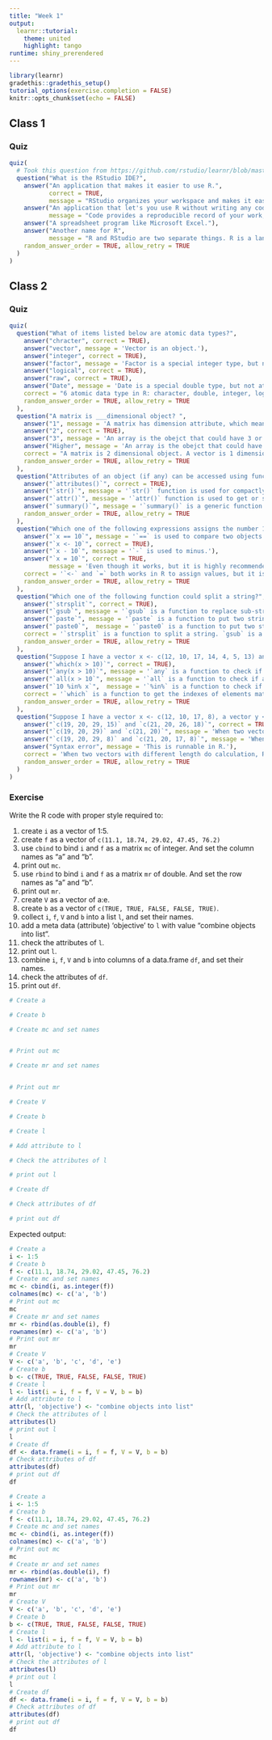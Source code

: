 ```yaml
---
title: "Week 1"
output: 
  learnr::tutorial:
    theme: united
    highlight: tango
runtime: shiny_prerendered
---
```


```r
library(learnr)
gradethis::gradethis_setup()
tutorial_options(exercise.completion = FALSE)
knitr::opts_chunk$set(echo = FALSE)
```

## Class 1

### Quiz

```r
quiz(
  # Took this question from https://github.com/rstudio/learnr/blob/master/inst/tutorials/ex-setup-r/ex-setup-r.Rmd
  question("What is the RStudio IDE?",
    answer("An application that makes it easier to use R.", 
           correct = TRUE, 
           message = "RStudio organizes your workspace and makes it easier to write, use, debug, and save R code."),
    answer("An application that let's you use R without writing any code", 
           message = "Code provides a reproducible record of your work, which is essential for data science."),
    answer("A spreadsheet program like Microsoft Excel."),
    answer("Another name for R", 
           message = "R and RStudio are two separate things. R is a language, like English. Think of RStudio as a program that helps you use the language, kind of like how a word processing program helps you write in English."),
    random_answer_order = TRUE, allow_retry = TRUE
  )
)
```

## Class 2

### Quiz

```r
quiz(
  question("What of items listed below are atomic data types?",
    answer("chracter", correct = TRUE),
    answer("vector", message = 'Vector is an object.'),
    answer("integer", correct = TRUE),
    answer("factor", message = 'Factor is a special integer type, but not atomic type.'),
    answer("logical", correct = TRUE),
    answer("raw", correct = TRUE),
    answer("Date", message = 'Date is a special double type, but not atomic type.'),
    correct = "6 atomic data type in R: character, double, integer, logical, complex, and raw.",
    random_answer_order = TRUE, allow_retry = TRUE
  ),
  question("A matrix is ___dimensional object? ",
    answer("1", message = 'A matrix has dimension attribute, which means it is not one dimensional.'),
    answer("2", correct = TRUE),
    answer("3", message = 'An array is the obejct that could have 3 or higher dimensions.'),
    answer("Higher", message = 'An array is the obejct that could have 3 or higher dimensions.'),
    correct = "A matrix is 2 dimensional object. A vector is 1 dimensional, and array is higher dimensional.",
    random_answer_order = TRUE, allow_retry = TRUE
  ),
  question("Attributes of an object (if any) can be accessed using function ___.",
    answer("`attributes()`", correct = TRUE),
    answer("`str()`", message = '`str()` function is used for compactly displaying the internal structure of a R object.'),
    answer("`attr()`", message = '`attr()` function is used to get or set specific attributes of an object.'),
    answer("`summary()`", message = '`summary()` is a generic function used to produce result summaries of the results'),
    random_answer_order = TRUE, allow_retry = TRUE
  ),
  question("Which one of the following expressions assigns the number 10 to the variable x?",
    answer("`x == 10`", message = '`==` is used to compare two objects.'),
    answer("`x <- 10`", correct = TRUE),
    answer("`x - 10`", message = '`-` is used to minus.'),
    answer("`x = 10`", correct = TRUE, 
           message = 'Even though it works, but it is highly recommended to use `<-` .'),
    correct = '`<-` and `=` both works in R to assign values, but it is highly recommended to use `<-`.', 
    random_answer_order = TRUE, allow_retry = TRUE
  ),
  question("Which one of the following function could split a string?",
    answer("`strsplit`", correct = TRUE),
    answer("`gsub`", message = '`gsub` is a function to replace sub-string within a string.'),
    answer("`paste`", message = '`paste` is a function to put two strings together with a defined sep symbol.'),
    answer("`paste0`",  message = '`paste0` is a function to put two strings together without a sep symbol.'),
    correct = '`strsplit` is a function to split a string. `gsub` is a function to replace sub-string within a string. `paste` is a function to put two strings together with a defined sep symbol. `paste0` could paste two strings without a sep symbol.', 
    random_answer_order = TRUE, allow_retry = TRUE
  ),
  question("Suppose I have a vector x <- c(12, 10, 17, 14, 4, 5, 13) and I want to get the indexes of all elements of this vector that are greater than 10. What R code should I use?",
    answer("`which(x > 10)`", correct = TRUE),
    answer("`any(x > 10)`", message = '`any` is a function to check if at least one of the values bigger than 10.'),
    answer("`all(x > 10`", message = '`all` is a function to check if all values of x bigger than 10.'),
    answer("`10 %in% x`",  message = '`%in%` is a function to check if 10 is in x.'),
    correct = '`which` is a function to get the indexes of elements match a checking condition. `any` is a function to check if at least one of the elements match a checking condition. `all` is a function to check if all elements match a checking condition. `%in%` a function to check if object(s) is in another object.', 
    random_answer_order = TRUE, allow_retry = TRUE
  ),
  question("Suppose I have a vector x <- c(12, 10, 17, 8), a vector y <- c(7, 10, 12), and a vector z <- c(9, 10). What I will get if run `x + y` and `x + z`?",
    answer("`c(19, 20, 29, 15)` and `c(21, 20, 26, 18)`", correct = TRUE),
    answer("`c(19, 20, 29)` and `c(21, 20)`", message = 'When two vectors with different length do calculation, R will repeat the shorter one to match with the longer one.'),
    answer("`c(19, 20, 29, 8)` and `c(21, 20, 17, 8)`", message = 'When two vectors with different length do calculation, R will repeat the shorter one to match with the longer one.'),
    answer("Syntax error", message = 'This is runnable in R.'),
    correct = 'When two vectors with different length do calculation, R will repeat the shorter one to match with the longer one. If the length of longer one is not a multiple of shorter one, it will give you a warning.', 
    random_answer_order = TRUE, allow_retry = TRUE
  )
)
```

### Exercise 

Write the R code with proper style required to:

1. create `i` as a vector of 1:5.
2. create `f` as a vector of `c(11.1, 18.74, 29.02, 47.45, 76.2)`
3. use `cbind` to bind `i` and `f` as a matrix `mc` of integer. And set the column names as "a" and "b".
4. print out `mc`.
5. use `rbind` to bind `i` and `f` as a matrix `mr` of double. And set the row names as "a" and "b".
6. print out `mr`.
7. create `V` as a vector of a:e.
8. create `b` as a vector of `c(TRUE, TRUE, FALSE, FALSE, TRUE)`.
9. collect `i`, `f`, `V` and `b` into a list `l`, and set their names.
10. add a meta data (attribute) 'objective' to `l` with value "combine objects into list".
11. check the attributes of `l`.
12. print out `l`.
13. combine `i`, `f`, `V` and `b` into columns of a data.frame `df`, and set their names.
14. check the attributes of `df`.
15. print out `df`.

```r
# Create a

# Create b

# Create mc and set names


# Print out mc

# Create mr and set names


# Print out mr

# Create V

# Create b

# Create l

# Add attribute to l

# Check the attributes of l

# print out l

# Create df

# Check attributes of df

# print out df

```

Expected output:

```r
# Create a
i <- 1:5
# Create b
f <- c(11.1, 18.74, 29.02, 47.45, 76.2)
# Create mc and set names
mc <- cbind(i, as.integer(f))
colnames(mc) <- c('a', 'b')
# Print out mc
mc
# Create mr and set names
mr <- rbind(as.double(i), f)
rownames(mr) <- c('a', 'b')
# Print out mr
mr
# Create V
V <- c('a', 'b', 'c', 'd', 'e')
# Create b
b <- c(TRUE, TRUE, FALSE, FALSE, TRUE)
# Create l
l <- list(i = i, f = f, V = V, b = b)
# Add attribute to l
attr(l, 'objective') <- "combine objects into list"
# Check the attributes of l
attributes(l)
# print out l
l
# Create df
df <- data.frame(i = i, f = f, V = V, b = b)
# Check attributes of df
attributes(df)
# print out df
df
```

```r
# Create a
i <- 1:5
# Create b
f <- c(11.1, 18.74, 29.02, 47.45, 76.2)
# Create mc and set names
mc <- cbind(i, as.integer(f))
colnames(mc) <- c('a', 'b')
# Print out mc
mc
# Create mr and set names
mr <- rbind(as.double(i), f)
rownames(mr) <- c('a', 'b')
# Print out mr
mr
# Create V
V <- c('a', 'b', 'c', 'd', 'e')
# Create b
b <- c(TRUE, TRUE, FALSE, FALSE, TRUE)
# Create l
l <- list(i = i, f = f, V = V, b = b)
# Add attribute to l
attr(l, 'objective') <- "combine objects into list"
# Check the attributes of l
attributes(l)
# print out l
l
# Create df
df <- data.frame(i = i, f = f, V = V, b = b)
# Check attributes of df
attributes(df)
# print out df
df
```
